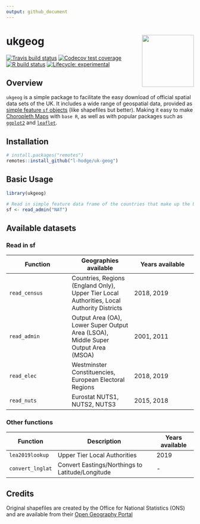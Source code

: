 ```yaml
---
output: github_document
---
```


<!-- README.md is generated from README.Rmd. Please edit that file -->

# ukgeog <a href='https://l-hodge.github.io/uk-geog/'><img src="man/figures/ukgeog_logo.png" align="right" height="139">

<!-- badges: start -->
  [![Travis build status](https://travis-ci.org/l-hodge/uk-geog.svg?branch=master)](https://travis-ci.org/l-hodge/uk-geog)
  [![Codecov test coverage](https://codecov.io/gh/l-hodge/uk-geog/branch/master/graph/badge.svg)](https://codecov.io/gh/l-hodge/uk-geog?branch=master)
  [![R build status](https://github.com/l-hodge/uk-geog/workflows/R-CMD-check/badge.svg)](https://github.com/l-hodge/uk-geog/actions)
  [![Lifecycle: experimental](https://img.shields.io/badge/lifecycle-experimental-orange.svg)](https://www.tidyverse.org/lifecycle/#experimental)
<!-- badges: end -->

## Overview

`ukgeog` is a simple package to facilitate the easy download of official spatial data sets of the UK. It includes a wide range of geospatial data, provided as [simple feature `sf` objects](https://r-spatial.github.io/sf/articles/sf1.html) (like shapefiles but better). Making it easy to make [Choropleth Maps](https://en.wikipedia.org/wiki/Choropleth_map) with `base R`, as well as with popular packages such as [`ggplot2`](https://ggplot2.tidyverse.org/) and [`leaflet`](https://rstudio.github.io/leaflet/).

## Installation

```r
# install.packages("remotes")
remotes::install_github("l-hodge/uk-geog")
```

## Basic Usage

```r
library(ukgeog)

# Read in simple feature data frame of the countries that make up the UK 
sf <- read_admin("NAT")

```

## Available datasets

### Read in sf

|Function|Geographies available|Years available|
|-----|-----|-----|
|`read_census`| Countries, Regions (England Only), Upper Tier Local Authorities, Local Authority Districts | 2018, 2019 |
|`read_admin`| Output Area (OA), Lower Super Output Area (LSOA), Middle Super Output Area (MSOA) | 2001, 2011 |
|`read_elec`| Westminster Constituencies, European Electoral Regions | 2018, 2019 |
|`read_nuts`| Eurostat NUTS1, NUTS2, NUTS3 | 2015, 2018 |

### Other functions

|Function|Description|Years available|
|-----|-----|-----|
|`lea2019lookup`| Upper Tier Local Authorities| 2019 |
|`convert_lnglat`| Convert Eastings/Northings to Latitude/Longitude| - |

## Credits

Original shapefiles are created by the Office for National Statistics (ONS) and are available from their [Open Geography Portal](http://geoportal.statistics.gov.uk/)
